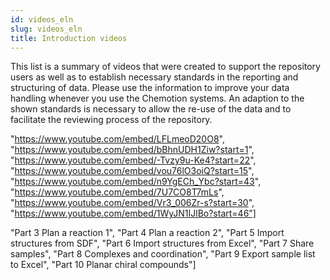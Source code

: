 ```yaml
---
id: videos_eln
slug: videos_eln
title: Introduction videos
---
```



This list is a summary of videos that were created to support the repository users as well as to establish necessary standards in the reporting and structuring of data. Please use the information to improve your data handling whenever you use the Chemotion systems.
An adaption to the shown standards is necessary to allow the re-use of the data and to facilitate the reviewing process of the repository.

  "https://www.youtube.com/embed/LFLmeoD20O8", "https://www.youtube.com/embed/bBhnUDH1Ziw?start=1",
  "https://www.youtube.com/embed/-Tvzy9u-Ke4?start=22", "https://www.youtube.com/embed/vou76lO3oiQ?start=15",
  "https://www.youtube.com/embed/n9YgECh_Ybc?start=43", "https://www.youtube.com/embed/7U7CO8T7mLs",
  "https://www.youtube.com/embed/Vr3_006Zr-s?start=30", "https://www.youtube.com/embed/1WyJN1IJlBo?start=46"]

  "Part 3 Plan a reaction 1", "Part 4 Plan a reaction 2",
  "Part 5 Import structures from SDF", "Part 6 Import structures from Excel",
  "Part 7 Share samples", "Part 8 Complexes and coordination",
  "Part 9 Export sample list to Excel", "Part 10 Planar chiral compounds"]

<Gallery links={links_eln}
               titles={titles_eln}
/>

